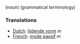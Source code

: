 (noun) (grammatical terminology)

===Translations===
*[[Dutch]]: [[lijdende vorm]] ''m''
*[[French]]: [[mode passif]] ''m''